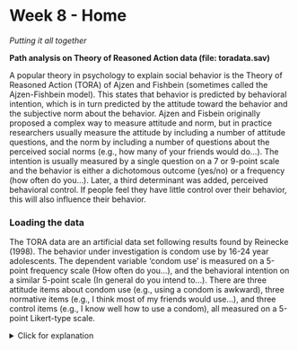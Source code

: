 # Week 8 - Home

*Putting it all together*

**Path analysis on Theory of Reasoned Action data (file: toradata.sav)**

A popular theory in psychology to explain social behavior is the Theory of Reasoned Action (TORA) of Ajzen and Fishbein (sometimes called the Ajzen-Fishbein model). This states that behavior is predicted by behavioral intention, which is in turn predicted by the attitude toward the behavior and the subjective norm about the behavior. Ajzen and Fisbein originally proposed a complex way to measure attitude and norm, but in practice researchers usually measure the attitude by including a number of attitude questions, and the norm by including a number of questions about the perceived social norms (e.g., how many of your friends would do...). The intention is usually measured by a single question on a 7 or 9-point scale and the behavior is either a dichotomous outcome (yes/no) or a frequency (how often do you...). Later, a third determinant was added, perceived behavioral control. If people feel they have little control over their behavior, this will also influence their behavior.

### Loading the data

The TORA data are an artificial data set following results found by Reinecke (1998). The behavior under investigation is condom use by 16-24 year adolescents. The dependent variable ‘condom use’ is measured on a 5-point frequency scale (How often do you...), and the behavioral intention on a similar 5-point scale (In general do you intend to...). There are three attitude items about condom use (e.g., using a condom is awkward), three normative items (e.g., I think most of my friends would use...), and three control items (e.g., I know well how to use a condom), all measured on a 5-point Likert-type scale.

<details>
  <summary>Click for explanation</summary>
```r
library(foreign)
df <- read.spss("toradata + gend.sav", use.value.labels = FALSE, to.data.frame = TRUE)
df$gender <- factor(df$gender, labels = c("woman", "man"))
```
\details


### Question 1

We have 3 indicators for attitude, norm and control, plus the variables intention and behavior. Carry out a factor analysis for the latent variables attitude, norm and control, and interpret the factor loadings of the indicators for each factor.

<!--*Hint: Use* `[]; %in%`-->

<details>
  <summary>Click for explanation</summary>
```r
library(lavaan)
TORA_cfa <- 'attit =~ attit1 + attit2 + attit3
             norm =~ norm1 + norm2 + norm3
             control =~ control1 + control2 + control3'

fit <- cfa(TORA_cfa, data = df)

summary(fit, fit.measures=TRUE)
```
\details

### Question 2

Set up a TORA model with attitude and norms as latent variables, both predicting behavorial intention and behavior. Analyze it. Interpret the model fit. If you find the model to fit, look at the results. How much variance does the model explain?

<details>
  <summary>Click for explanation</summary>
```r
TORA_sem <- 'attit =~ attit1 + attit2 + attit3
             norm =~ norm1 + norm2 + norm3
             
             intent ~ attit + norm
             behavior ~ intent'

fit <- sem(TORA_sem, data = df)

summary(fit, fit.measures = TRUE, rsquare = TRUE)
```
\details

### Question 3

Add control as a latent variable. Assume control has an effect on intention. Analyze this model and interpret the results. How much variance does the model explain?

<details>
  <summary>Click for explanation</summary>
  
The option `rsquare = TRUE` tells us how much variance is explained in each dependent variable:

```r
TORA_sem <- 'attit =~ attit1 + attit2 + attit3
             norm =~ norm1 + norm2 + norm3
             control =~ control1 + control2 + control3
             
             intent ~ attit + norm + control
             behavior ~ intent'

fit <- sem(TORA_sem, data = df)

summary(fit, fit.measures = TRUE, rsquare = TRUE)
```
\details

### Question 4

The TORA model forbids direct paths between attitude and norm and actual
behavior; the effect should be mediated totally by the behavioral intention. The effect of
control can be either direct or indirect; the TORA does not specify which. Test a model with both a direct and indirect effect of control on TORA and decide whether you want to keep or remove them. Decide which model you accept as the best model for these data, and explain how you decided to keep this model.

<details>
  <summary>Click for explanation</summary>
```r
TORA_dir <- 'attit =~ attit1 + attit2 + attit3
             norm =~ norm1 + norm2 + norm3
             control =~ control1 + control2 + control3
             
             intent ~ attit + norm + control
             behavior ~ intent'

TORA_ind <- 'attit =~ attit1 + attit2 + attit3
             norm =~ norm1 + norm2 + norm3
             control =~ control1 + control2 + control3
             
             intent ~ attit + norm + control
             behavior ~ intent + control'

fit_dir <- sem(TORA_dir, data = df)
fit_ind <- sem(TORA_ind, data = df)

```

To compare the models, we can use a $\chi^2$-difference test, using the `anova()` function or ``semTools::compareFits`:

```r
anova(fit_dir, fit_ind)
compareFit(Direct = fit_dir, Indirect = fit_ind)
```

\details

### Question 5

Use `semPlot::semPaths()` to plot both models, and check whether the picture corresponds with theory and with the way you intended to specify the model.

<details>
  <summary>Click for explanation</summary>
```r
library(semPlot)
semPaths(fit_dir, whatLabels = "est")
semPaths(fit_ind, whatLabels = "est")
```
\details

### Question 6

Before you learned about latent variables, you might have analyzed these data by computing sum or mean scores for attitude, norms, and control, and using these as observed variables in a path model. Set up a TORA model using the sum or mean scores of the variables, and compare the results with the previous analysis. Which model would you prefer, and why? 

*Hint: Use* `$; <-, [, rowMeans(), sum()`

<details>
  <summary>Click for explanation</summary>
```r
df$attit <- rowMeans(df[, c("attit1", "attit2", "attit3")])
# Or: df$norm <- rowSums(df[, c("attit1", "attit2", "attit3")])
df$norm <- rowMeans(df[, c("norm1", "norm2", "norm3")])
df$control <- rowMeans(df[, c("control1", "control2", "control3")])

TORA_obs <- 'intent ~ attit + norm + control
             behavior ~ intent'
fit_obs <- sem(TORA_obs, df)
```

The fit of this new model is worse than the model that included latent variables. However, we cannot directly compare fit indices, because these models are **not nested**! They are estimated on different variables. We will get a warning to emphasize this point. We can only interpret the Model Fit Indices table, and the Differences in Fit Indices, but not the Nested Model Comparison.

```r
compareFit(Latent = fit_dir,
           Observed = fit_obs)
```

We can also inspect the regression coefficients in both models:

```r
parameters_latent <- partable(fit_dir)
parameters_observed <- partable(fit_obs)
cbind(parameters_latent[parameters_latent$op == "~", c("lhs", "op", "rhs", "est")],
      est_obs = parameters_observed[parameters_observed$op == "~", c("est")])
```
\details

### Moderated mediation

We now want to investigate whether the Theory of Reasoned Action for condom use is different for boys and girls. This is a typical case of a moderated mediation model. 

### Question 7

Estimate the gender moderated model. What happened to the fit of the model when you compare it to your earlier model that didn’t include gender?

<details>
  <summary>Click for explanation</summary>
  
```r
fit_mod <- sem(TORA_sem, data = df, group = "gender")

summary(fit_mod, fit.measures = TRUE)
```
\details

### Measurement invariance

Before conducting this analysis, you should check for measurement invariance. There are different 'levels' of measurement invariance:

1. Configural: The same model in both groups
2. Metric: Same factor loadings
3. Scalar: Same factor loadings, and intercepts for the indicators.

We can specify these models with `groups.equal` constraints and then use `compareFit()`:

```r
library(semTools)
fit.config <- cfa(TORA_cfa, data = df, group = "gender")
fit.metric <- cfa(TORA_cfa, data = df, group = "gender",
                  group.equal = "loadings")
fit.scalar <- cfa(TORA_cfa, data = df, group = "gender",
                  group.equal = c("loadings", "intercepts"))
compareFit(Configural = fit.config, 
           Metric = fit.metric, 
           Scalar = fit.scalar)
```

You can see that imposing increasingly strict constraints does not significantly deteriorate the fit. So, scalar measurement invariance is supported.

### Question 8

Going back to the multi-group model, impose scalar invariance, and then determine whether it makes sense to constrain all the regression coefficients to be equal. Does it?

<details>
  <summary>Click for explanation</summary>
  
```r
fit_mod_invar <- sem(TORA_sem, data = df, 
                     group = "gender", 
                     group.equal = c("loadings", "intercepts"))
fit_mod_invar_reg <- sem(TORA_sem, data = df, 
                         group = "gender", 
                         group.equal = c("loadings", "intercepts", "regressions"))

compareFit(Multigroup = fit_mod_invar,
           Constrain_regressions = fit_mod_invar_reg)
```
\details


### Question 9

Depending on your answer to the previous question, investigate which regression coefficients of the TORA-model is the same or different for boys and girls. Decide on a final model and report how you choose your model.

With such a model, there are many ways to interpret the results. For example, you can look at the direct effects, indirect effects, explained variance, etc. Look at your final model and report on what you think are the most interesting results.
 

